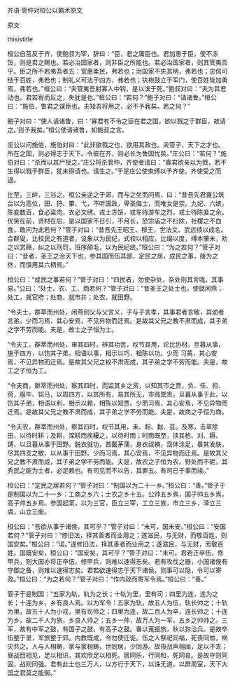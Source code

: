 


齐语·管仲对桓公以霸术原文

原文

thisistitle

桓公自莒反于齐，使鲍叔为宰，辞曰：“臣，君之庸臣也。君加惠于臣，使不冻馁，则是君之赐也。若必治国家者，则非臣之所能也。若必治国家者，则其管夷吾乎。臣之所不若夷吾者五：宽惠柔民，弗若也；治国家不失其柄，弗若也；忠信可结于百姓，弗若也；制礼义可法于四方，弗若也；执枹鼓立于军门，使百姓皆加勇焉，弗若也。”桓公曰：“夫管夷吾射寡人中钩，是以滨于死。”鲍叔对曰：“夫为其君动也。君若宥而反之，失犹是也。”桓公曰：“若何？”鲍子对曰：“请诸鲁。”桓公曰：“施伯，鲁君之谋臣也，夫知吾将用之，必不予我矣。若之何？”

鲍子对曰：“使人请诸鲁，曰：‘寡君有不令之臣在君之国，欲以戮之于群臣，故请之。’则予我矣。”桓公使请诸鲁，如鲍叔之言。

庄公以问施伯，施伯对曰：“此非欲戮之也，欲用其政也。夫管子，天下之才也。所在之国，则必得志于天下。令彼在齐，则必长为鲁国忧矣。”庄公曰：“若何？”施伯对曰：“杀而以其尸授之。”庄公将杀管仲，齐使者请曰：“寡君欲亲以为戮，若不生得以戮于群臣，犹未得请也。请生之。”于是庄公使束缚以予齐使。齐使受之而退。

比至，三衅，三浴之。桓公亲逆之于郊，而与之坐而问焉，曰：“昔吾先君襄公筑台以为高位，田、狩、罼、弋，不听国政，卑圣侮士，而唯女是崇。九妃、六嫔，陈妾数百，食必粱肉，衣必文绣。戎士冻馁，戎车待游车之烈，戎士待陈妾之余。优笑在前，贤材在后，是以国家不日引，不月长，恐宗庙之不扫除，社稷之不血食，敢问为此若何？”管子对曰：“昔吾先王昭王、穆王，世法文、武远绩以成名。合群叟，比校民之有道者，设象以为民纪，式权以相应，比缀以度，竱本肇末，劝之以赏赐，纠之以刑罚，班序颠毛，以为民纪统。”桓公曰：“为之若何？”管子对曰：“昔者，圣王之治天下也，参其国而伍其鄙，定民之居，成民之事，陵为之终，而慎用其六柄焉。”

桓公曰：“成民之事若何？”管子对曰：“四民者，勿使杂处，杂处则其言哤，其事易。”公曰：“处士、农、工、商若何？”管子对曰：“昔圣王之处士也，使就闲燕；处工，就官府；处商，就市井；处农，就田野。

“令夫士，群萃而州处，闲燕则父与父言义，子与子言孝，其事君者言敬，其幼者言弟。少而习焉，其心安焉，不见异物而迁焉。是故其父兄之教不肃而成，其子弟之学不劳而能。夫是，故士之子恒为士。

“令夫工，群萃而州处，审其四时，辨其功苦，权节其用，论比协材。旦暮从事，施于四方，以饬其子弟，相语以事，相示以巧，相陈以功。少而 习蔫，其心安焉，不见异物而迁焉。是故其父兄之权不肃而成，其子弟之学不劳而能。夫是，故工之子恒为工。

“令夫商，群萃而州处，察其四时，而监其乡之资，以知其市之贾，负、任、担、荷，服牛、轺马，以周四方，以其所有，易其所无，市贱鬻贵。旦暮从事于此，以饬其子弟，相语以利，相示以赖，相陈以知贾。少而习焉，其心安焉，不见异物而迁焉。是故其父兄之教不肃而成，其子弟之学不劳而能。夫是，故商之子恒为商。

“令夫农，群萃而州处，察其四时，权节其用，耒、耜、耞、芟。及寒，击草除田，以待时耕；及耕，深耕而疾耰之，以待时雨；时雨既至，挟其枪、刈、耨、镈，以旦暮从事于田野。脱衣就功，首戴茅蒲，身衣祓襫，霑体涂足，暴其发肤，尽其四支之敏，以从事于田野。少而习焉，其心安焉，不见异物而迁焉。是故其父兄之教不肃而成，其子弟之学不劳而能。夫是，故农之子恒为农。野处而不昵，其秀民之能为土者，必足赖也。有司见而不以告，其罪五。有司已于事而竣。”

桓公曰：“定民之居若何？”管子对曰：“制国以为二十一乡。”桓公曰：“善。”管子于是制国以为二十一乡：工商之乡六；士农之乡十五。公帅五乡焉，国子帅五乡焉，高子帅五乡焉。参国起案，以为三官，臣立三宰，工立三族，市立三乡，泽立三虞，山立三衡。

桓公曰：“吾欲从事于诸侯，其可乎？”管子对曰：“未可，国未安。”桓公曰：“安国若何？”管子对曰：“修旧法，择其善者而业用之；遂滋民，与无财，而敬百姓，则国安矣。”桓公曰：“诺。”遂修旧法，择其善者而业用之；遂滋民，与无财，而敬百姓。国既安矣，桓公曰：“国安矣，其可乎？”管子对曰：“未可。君若正卒伍，修甲兵，则大国亦将正卒伍，修甲兵，则难以速得志矣。君有攻伐之器，小国诸侯有守御之备，则难以速得志矣。君若欲速得志于天下诸侯，则事可以隐，令可以寄政。”桓公曰：“为之若何？”管子对曰：“作内政而寄军令焉。”桓公曰：“善。”

管子于是制国：“五家为轨，轨为之长；十轨为里，里有司；四里为连，连为之长；十连为乡，乡有良人焉。以为军令：五家为轨，故五人为伍，轨长帅之；十轨为里，故五十人为小戎，里有司帅之；四里为连，故二百人为卒，连长帅之；十连为乡，故二千人为旅，乡良人帅之；五乡一帅，故万人为一军，五乡之帅帅之。三军，故有中军之鼓，有国子之鼓，有高子之鼓。春以蒐振旅，秋以狝治兵。是故卒伍整于里，军旅整于郊。内教既成，令勿使迁徙。伍之人祭祀同福，死丧同恤，祸灾共之。人与人相畴，家与家相畴，世同居，少同游。故夜战声相闻，足以不乖；昼战目相见，足以相识。其欢欣足以相死。居同乐，行同和，死同哀。是故守则同固，战则同强。君有此士也三万人，以方行于天下，以诛无道，以屏周室，天下大国之君莫之能御。”

